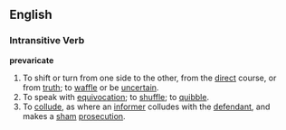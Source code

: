 ==English==
=== Intransitive Verb ===
'''prevaricate'''
# To shift or turn from one side to the other, from the [[direct]] course, or from [[truth]]; to [[waffle]] or be [[uncertain]].
# To speak with [[equivocation]]; to [[shuffle]]; to [[quibble]].
# To [[collude]], as where an [[informer]] colludes with the [[defendant]], and makes a [[sham]] [[prosecution]].